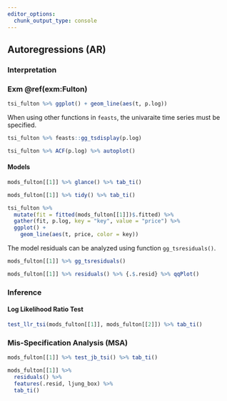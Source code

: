 ```yaml
---
editor_options:
  chunk_output_type: console
---
```


## Autoregressions (AR) {#AR}

### Interpretation


### Exm \@ref(exm:Fulton)

```r
tsi_fulton %>% ggplot() + geom_line(aes(t, p.log))
```

When using other functions in `feasts`, the univaraite time series must be specified.

```r
tsi_fulton %>% feasts::gg_tsdisplay(p.log)
```

```r
tsi_fulton %>% ACF(p.log) %>% autoplot()
```

#### Models

```r
mods_fulton[[1]] %>% glance() %>% tab_ti()
```

```r
mods_fulton[[1]] %>% tidy() %>% tab_ti()
```

```r
tsi_fulton %>%
  mutate(fit = fitted(mods_fulton[[1]])$.fitted) %>%
  gather(fit, p.log, key = "key", value = "price") %>%
  ggplot() +
    geom_line(aes(t, price, color = key))
```

The model residuals can be analyzed using function `gg_tsresiduals()`.

```r
mods_fulton[[1]] %>% gg_tsresiduals()
```

```r
mods_fulton[[1]] %>% residuals() %>% {.$.resid} %>% qqPlot()
```

### Inference

#### Log Likelihood Ratio Test {-}

```R
test_llr_tsi(mods_fulton[[1]], mods_fulton[[2]]) %>% tab_ti()
```

### Mis-Specification Analysis (MSA)

```r
mods_fulton[[1]] %>% test_jb_tsi() %>% tab_ti()
```

```r
mods_fulton[[1]] %>%
  residuals() %>%
  features(.resid, ljung_box) %>%
  tab_ti()
```
